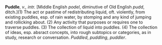 '''Puddle''', ''v., intr.'' [Middle English ''podel'', diminutive of Old English ''pudd'', ditch.](1) The act or pastime of redistributing liquid, oft. violently, from existing puddles, esp. of rain water, by stomping and any kind of jumping and rollicking about.  (2) Any activity that purposes or requires one to traverse puddles.  (3)  The collection of liquid into puddles. (4) The collection of ideas, esp. absract concepts, into rough subtopics or categories, as in study, research or conversation. ''Puddled'', ''puddling'', ''puddler''.

{{move to wiktionary}}